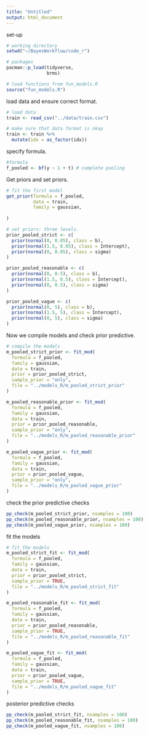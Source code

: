 ```yaml
---
title: "Untitled"
output: html_document
---
```


set-up

```r

# working directory 
setwd("~/BayesWorkflow/code_r")

# packages
pacman::p_load(tidyverse, 
               brms)

# load functions from fun_models.R
source("fun_models.R")

```

load data and ensure correct format.

```r

# load data
train <- read_csv("../data/train.csv")

# make sure that data format is okay
train <- train %>%
  mutate(idx = as_factor(idx))

```

specify formula. 

```r

#formula 
f_pooled <- bf(y ~ 1 + t) # complete pooling 

```

Get priors and set priors. 

```r

# fit the first model
get_prior(formula = f_pooled,
          data = train,
          family = gaussian,
          
)

# set priors: three levels.
prior_pooled_strict <- c(
  prior(normal(0, 0.05), class = b),
  prior(normal(1.5, 0.05), class = Intercept),
  prior(normal(0, 0.05), class = sigma)
)

prior_pooled_reasonable <- c(
  prior(normal(0, 0.5), class = b),
  prior(normal(1.5, 0.5), class = Intercept),
  prior(normal(0, 0.5), class = sigma)
)

prior_pooled_vague <- c(
  prior(normal(0, 5), class = b),
  prior(normal(1.5, 5), class = Intercept),
  prior(normal(0, 5), class = sigma)
)

```

Now we compile models and check prior predictive.

```r

# compile the models
m_pooled_strict_prior <- fit_mod(
  formula = f_pooled,
  family = gaussian,
  data = train,
  prior = prior_pooled_strict,
  sample_prior = "only",
  file = "../models_R/m_pooled_strict_prior"
)

m_pooled_reasonable_prior <- fit_mod(
  formula = f_pooled,
  family = gaussian,
  data = train,
  prior = prior_pooled_reasonable,
  sample_prior = "only",
  file = "../models_R/m_pooled_reasonable_prior"
)

m_pooled_vague_prior <- fit_mod(
  formula = f_pooled,
  family = gaussian,
  data = train,
  prior = prior_pooled_vague,
  sample_prior = "only",
  file = "../models_R/m_pooled_vague_prior"
)

```

check the prior predictive checks

```r

pp_check(m_pooled_strict_prior, nsamples = 100)
pp_check(m_pooled_reasonable_prior, nsamples = 100)
pp_check(m_pooled_vague_prior, nsamples = 100)

```

fit the models 

```r

# fit the models
m_pooled_strict_fit <- fit_mod(
  formula = f_pooled,
  family = gaussian,
  data = train,
  prior = prior_pooled_strict,
  sample_prior = TRUE,
  file = "../models_R/m_pooled_strict_fit"
)

m_pooled_reasonable_fit <- fit_mod(
  formula = f_pooled,
  family = gaussian,
  data = train,
  prior = prior_pooled_reasonable,
  sample_prior = TRUE,
  file = "../models_R/m_pooled_reasonable_fit"
)

m_pooled_vague_fit <- fit_mod(
  formula = f_pooled,
  family = gaussian,
  data = train,
  prior = prior_pooled_vague,
  sample_prior = TRUE,
  file = "../models_R/m_pooled_vague_fit"
)

```

posterior predictive checks 

```r

pp_check(m_pooled_strict_fit, nsamples = 100)
pp_check(m_pooled_reasonable_fit, nsamples = 100)
pp_check(m_pooled_vague_fit, nsamples = 100)

```
